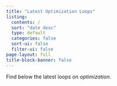```yaml
---
title: "Latest Optimization Loops"
listing:
  contents: /
  sort: "date desc"
  type: default
  categories: false
  sort-ui: false
  filter-ui: false
page-layout: full
title-block-banner: false
---
```


Find below the latest loops on _optimization_.
